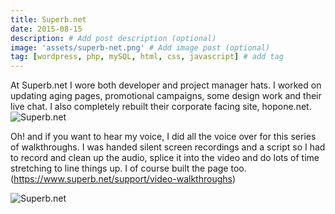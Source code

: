```yaml
---
title: Superb.net
date: 2015-08-15
description: # Add post description (optional)
image: 'assets/superb-net.png' # Add image post (optional)
tag: [wordpress, php, mySQL, html, css, javascript] # add tag
---
```


At Superb.net I wore both developer and project manager hats. I worked on updating aging pages, promotional campaigns, some design work and their live chat.
I also completely rebuilt their corporate facing site, hopone.net.
![Superb.net](assets/superb-cloud-hosting-all-cloud-accounts.png)

Oh! and if you want to hear my voice, I did all the voice over for this series of walkthroughs. I was handed silent screen recordings and a script so I had to record and clean up the audio, splice it into the video and do lots of time stretching to line things up. I of course built the page too.
(https://www.superb.net/support/video-walkthroughs)

![Superb.net](assets/superb-video-walkthroughs-2.png)
